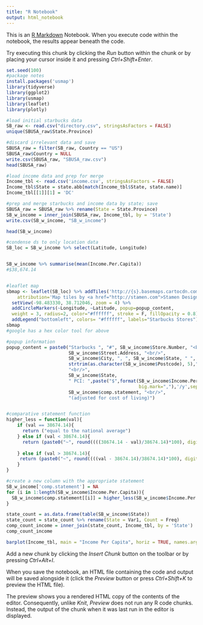 ```yaml
---
title: "R Notebook"
output: html_notebook
---
```


This is an [R Markdown](http://rmarkdown.rstudio.com) Notebook. When you execute code within the notebook, the results appear beneath the code. 

Try executing this chunk by clicking the *Run* button within the chunk or by placing your cursor inside it and pressing *Ctrl+Shift+Enter*. 

```r
set.seed(100)
#package notes
install.packages('usmap')
library(tidyverse)
library(ggplot2)
library(usmap)
library(leaflet)
library(plotly)

#load initial starbucks data
SB_raw <- read.csv("directory.csv", stringsAsFactors = FALSE)
unique(SBUSA_raw$State.Province)

#discard irrelevant data and save
SBUSA_raw = filter(SB_raw, Country == "US")
SBUSA_raw$Country = NULL
write.csv(SBUSA_raw, "SBUSA_raw.csv")
head(SBUSA_raw)

#load income data and prep for merge
Income_tbl <- read.csv('income.csv', stringsAsFactors = FALSE)
Income_tbl$State = state.abb[match(Income_tbl$State, state.name)]
Income_tbl[[1]][1] = 'DC'

#prep and merge starbucks and income data by state; save
SBUSA_raw = SBUSA_raw %>% rename(State = State.Province)
SB_w_income = inner_join(SBUSA_raw, Income_tbl, by = 'State')
write.csv(SB_w_income, "SB_w_income")

head(SB_w_income)

#condense ds to only location data
SB_loc = SB_w_income %>% select(Latitude, Longitude)


SB_w_income %>% summarise(mean(Income.Per.Capita))
#$38,674.14


#leaflet map
sbmap <- leaflet(SB_loc) %>% addTiles('http://{s}.basemaps.cartocdn.com/dark_all/{z}/{x}/{y}.png',
    attribution='Map tiles by <a href="http://stamen.com">Stamen Design</a>, <a href="http://creativecommons.org/licenses/by/3.0">CC BY 3.0</a> &mdash; Map data &copy; <a href="http://www.openstreetmap.org/copyright">OpenStreetMap</a>') %>% 
  setView(-98.483330, 38.712046, zoom = 4) %>% 
  addCircleMarkers(~Longitude, ~Latitude, popup=popup_content,
  weight = 3, radius=2, color="#ffffff", stroke = F, fillOpacity = 0.8)  %>%
  addLegend("bottomleft", colors= "#ffffff", labels="Starbucks Stores")
sbmap
#google has a hex color tool for above

#popup information
popup_content = paste0("Starbucks ", "#", SB_w_income$Store.Number, "<br/>",
                       SB_w_income$Street.Address, "<br/>",
                       SB_w_income$City, ", ", SB_w_income$State, " ",
                       strtrim(as.character(SB_w_income$Postcode), 5),"<br/>",
                       "<br/>",
                       SB_w_income$State, 
                       " PCI: ",paste("$",format(SB_w_income$Income.Per.Capita, 
                                                 big.mark=","),'/y',sep=""), "<br/>",
                       SB_w_income$comp.statement, "<br/>",
                       "(adjusted for cost of living)")


#comparative statement function
higher_less = function(val){
    if (val == 38674.14){
      return ("equal to the national average")
    } else if (val < 38674.14){
      return (paste0("~", round((((38674.14 - val)/38674.14)*100), digits = 0), "% lower than the national average"))
      
    } else if (val > 38674.14){
     return (paste0("~", round((((val - 38674.14)/38674.14)*100), digits = 0), "% higher than the national average"))
    }
}

#create a new column with the appropriate statement
SB_w_income['comp.statement'] = NA
for (i in 1:length(SB_w_income$Income.Per.Capita)){
  SB_w_income$comp.statement[[i]] = higher_less(SB_w_income$Income.Per.Capita[[i]])
}

state_count = as.data.frame(table(SB_w_income$State))
state_count = state_count %>% rename(State = Var1, Count = Freq)
comp_count_income = inner_join(state_count, Income_tbl, by = 'State')
comp_count_income

barplot(Income_tbl, main = "Income Per Capita", horiz = TRUE, names.arg=Income_tbl$State)

```

Add a new chunk by clicking the *Insert Chunk* button on the toolbar or by pressing *Ctrl+Alt+I*.

When you save the notebook, an HTML file containing the code and output will be saved alongside it (click the *Preview* button or press *Ctrl+Shift+K* to preview the HTML file).

The preview shows you a rendered HTML copy of the contents of the editor. Consequently, unlike *Knit*, *Preview* does not run any R code chunks. Instead, the output of the chunk when it was last run in the editor is displayed.
